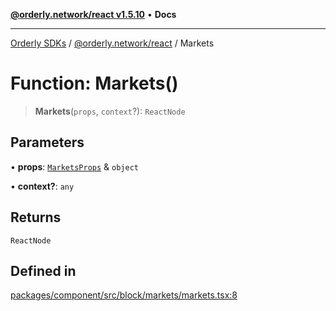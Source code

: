 [**@orderly.network/react v1.5.10**](/sdks/tech-doc/@orderly.network/react/README) • **Docs**

***

[Orderly SDKs](/sdks/tech-doc/packages) / [@orderly.network/react](/sdks/tech-doc/@orderly.network/react/README) / Markets

# Function: Markets()

> **Markets**(`props`, `context`?): `ReactNode`

## Parameters

• **props**: [`MarketsProps`](/sdks/tech-doc/@orderly.network/react/interfaces/MarketsProps) & `object`

• **context?**: `any`

## Returns

`ReactNode`

## Defined in

[packages/component/src/block/markets/markets.tsx:8](https://github.com/OrderlyNetwork/js-sdk/blob/554ae704783e3b83c40bb234a899e8f02987d9b6/packages/component/src/block/markets/markets.tsx#L8)
